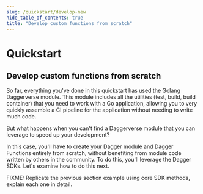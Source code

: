 ```yaml
---
slug: /quickstart/develop-new
hide_table_of_contents: true
title: "Develop custom functions from scratch"
---
```


# Quickstart

## Develop custom functions from scratch

So far, everything you've done in this quickstart has used the Golang Daggerverse module. This module includes all the utilities (test, build, build container) that you need to work with a Go application, allowing you to very quickly assemble a CI pipeline for the application without needing to write much code.

But what happens when you can't find a Daggerverse module that you can leverage to speed up your development?

In this case, you'll have to create your Dagger module and Dagger Functions entirely from scratch, without benefiting from module code written by others in the community. To do this, you'll leverage the Dagger SDKs. Let's examine how to do this next.

FIXME: Replicate the previous section example using core SDK methods, explain each one in detail.
